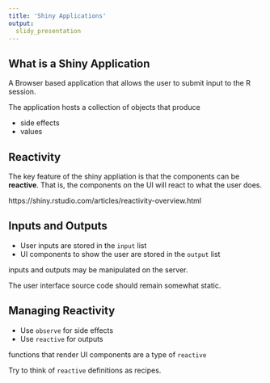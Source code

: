 ```yaml
---
title: 'Shiny Applications'
output: 
  slidy_presentation
---
```


## What is a Shiny Application

A Browser based application that allows the user to submit input to the R session.

The application hosts a collection of objects that produce

* side effects
* values


## Reactivity

The key feature of the shiny appliation is that the components can be **reactive**. That is, the components on the UI will react to what the user
does.

https://shiny.rstudio.com/articles/reactivity-overview.html

## Inputs and Outputs

* User inputs are stored in the `input` list
* UI components to show the user are stored in the `output` list

inputs and outputs may be manipulated on the server.

The user interface source code should remain somewhat static.

## Managing Reactivity

* Use `observe` for side effects
* Use `reactive` for outputs

functions that render UI components are a type of `reactive`

Try to think of `reactive` definitions as recipes.

